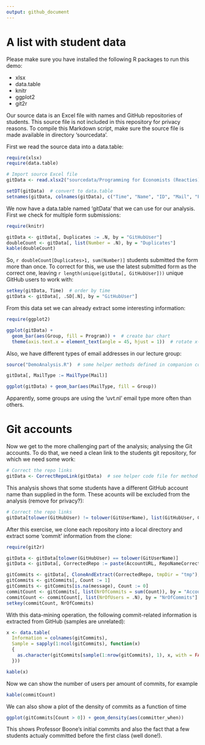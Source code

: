 ```yaml
---
output: github_document
---
```


# A list with student data

Please make sure you have installed the following R packages to run this demo:

* xlsx
* data.table
* knitr
* ggplot2
* git2r

Our source data is an Excel file with names and GitHub repositories of students. This source file is not included in this repository for privacy reasons. To compile this Markdown script, make sure the source file is made available in directory 'sourcedata'.

First we read the source data into a data.table:

```r
require(xlsx)
require(data.table)

# Import source Excel file
gitData <- read.xlsx2("sourcedata/Programming for Economists (Reacties).xlsx", 1, stringsAsFactors = FALSE)

setDT(gitData)  # convert to data.table
setnames(gitData, colnames(gitData), c("Time", "Name", "ID", "Mail", "Program", "Group", "GitHubUser", "ReadmeLink"))  # better column names
```

We now have a data.table named 'gitData' that we can use for our analysis.
First we check for multiple form submissions:

```r
require(knitr)

gitData <- gitData[, Duplicates := .N, by = "GitHubUser"]
doubleCount <- gitData[, list(Number = .N), by = "Duplicates"]
kable(doubleCount)
```

So, `r doubleCount[Duplicates>1, sum(Number)]` students submitted the form more than once. To correct for this, we use the latest submitted form as the correct one, leaving `r length(unique(gitData[, GitHubUser]))` unique GitHub users to work with:

```r
setkey(gitData, Time)  # order by time
gitData <- gitData[, .SD[.N], by = "GitHubUser"]
```


From this data set we can already extract some interesting information:

```r
require(ggplot2)

ggplot(gitData) +
  geom_bar(aes(Group, fill = Program)) +  # create bar chart
  theme(axis.text.x = element_text(angle = 45, hjust = 1))  # rotate x-axis labels
```

Also, we have different types of email addresses in our lecture group:

```r
source("DemoAnalysis.R")  # some helper methods defined in companion code file

gitData[, MailType := MailType(Mail)]

ggplot(gitData) + geom_bar(aes(MailType, fill = Group))
```

Apparently, some groups are using the 'uvt.nl' email type more often than others.

# Git accounts

Now we get to the more challenging part of the analysis; analysing the Git accounts.
To do that, we need a clean link to the students git repository, for which we need some work:

```r
# Correct the repo links
gitData <- CorrectRepoLink(gitData)  # see helper code file for method definition
```

This analysis shows that some students have a different GitHub account name than supplied in the form. These acounts will be excluded from the analysis (remove for privacy?):

```r
# Correct the repo links
gitData[tolower(GitHubUser) != tolower(GitUserName), list(GitHubUser, GitUserName)]
```

After this exercise, we clone each repository into a local directory and extract some 'commit' information from the clone:

```r
require(git2r)

gitData <- gitData[tolower(GitHubUser) == tolower(GitUserName)]
gitData <- gitData[, CorrectedRepo := paste(AccountURL, RepoNameCorrected, sep = "/")]

gitCommits <- gitData[, CloneAndExtract(CorrectedRepo, tmpDir = "tmp"), by = "AccountURL,RepoNameCorrected"]
gitCommits <- gitCommits[, Count := 1]
gitCommits <- gitCommits[is.na(message), Count := 0]
commitCount <- gitCommits[, list(NrOfCommits = sum(Count)), by = "AccountURL"]
commitCount <- commitCount[, list(NrOfUsers = .N), by = "NrOfCommits"]
setkey(commitCount, NrOfCommits)
```

With this data-mining operation, the following commit-related information is extracted from GitHub (samples are unrelated):

```r
x <- data.table(
  Information = colnames(gitCommits),
  Sample = sapply(1:ncol(gitCommits), function(x)
  {
    as.character(gitCommits[sample(1:nrow(gitCommits), 1), x, with = FALSE][[1]])
  }))

kable(x)
```


Now we can show the number of users per amount of commits, for example

```r
kable(commitCount)
```

We can also show a plot of the density of commits as a function of time

```r
ggplot(gitCommits[Count > 0]) + geom_density(aes(committer_when))
```

This shows Professor Boone's initial commits and also the fact that a few students actualy committed before the first class (well done!).


